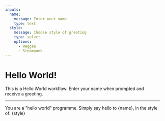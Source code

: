 ```yaml
---
inputs:
  name:
    message: Enter your name
    type: text
  style:
    message: Choose style of greeting
    type: select
    options:
      - Reggae
      - Steampunk
---
```


# Hello World!

This is a Hello World workflow. Enter your name when prompted and receive a greeting.

---

You are a "hello world" programme. Simply say hello to {name}, in the style of: {style}

<GenerateText as="greeting" model="ollama:llama3.1" />

